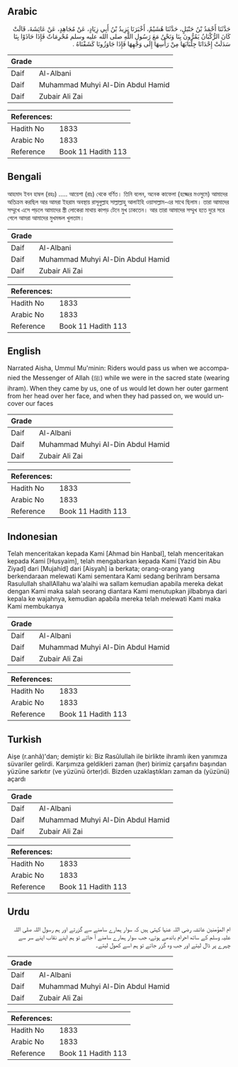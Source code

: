 ## Arabic


<div dir="rtl" lang="ar" style={{fontSize:'larger',backgroundColor:'#f8f9fa',padding:20}}>
حَدَّثَنَا أَحْمَدُ بْنُ حَنْبَلٍ، حَدَّثَنَا هُشَيْمٌ، أَخْبَرَنَا يَزِيدُ بْنُ أَبِي زِيَادٍ، عَنْ مُجَاهِدٍ، عَنْ عَائِشَةَ، قَالَتْ كَانَ الرُّكْبَانُ يَمُرُّونَ بِنَا وَنَحْنُ مَعَ رَسُولِ اللَّهِ صلى الله عليه وسلم مُحْرِمَاتٌ فَإِذَا حَاذَوْا بِنَا سَدَلَتْ إِحْدَانَا جِلْبَابَهَا مِنْ رَأْسِهَا إِلَى وَجْهِهَا فَإِذَا جَاوَزُونَا كَشَفْنَاهُ ‏.‏
</div>
<div style={{backgroundColor:'#f8f9fa',padding:20, marginBottom: 10}}><table> <thead> <tr> <th>Grade</th> <th></th> </tr> </thead> <tbody> <tr><td>Daif</td><td>Al-Albani</td></tr><tr><td>Daif</td><td>Muhammad Muhyi Al-Din Abdul Hamid</td></tr><tr><td>Daif</td><td>Zubair Ali Zai</td></tr></tbody></table><table> <thead> <tr> <th>References:</th> <th></th> </tr> </thead> <tbody><tr><td>Hadith No</td><td>1833</td></tr><tr><td>Arabic No</td><td>1833</td></tr><tr><td>Reference</td><td>Book 11 Hadith 113</td></tr></tbody></table></div>

## Bengali


<div dir="ltr" lang="bn" style={{fontSize:'larger',backgroundColor:'#f8f9fa',padding:20}}>
আহমাদ ইবন হাম্বল (রহঃ) ..... আয়েশা (রাঃ) থেকে বর্ণিত। তিনি বলেন, অনেক কাফেলা (হজ্জের মওসুমে) আমাদের অতিক্রম করছিল আর আমরা ইহরাম অবস্থায় রাসূলুল্লাহ সাল্লাল্লাহু আলাইহি ওয়াসাল্লাম-এর সাথে ছিলাম। তারা আমাদের সম্মুখে এসে পড়লে আমাদের স্ত্রী লোকেরা মাথায় কাপড় টেনে মুখ ঢাকতেন। আর তারা আমাদের সম্মুখ হতে দুরে সরে গেলে আমরা আমাদের মুখমন্ডল খুলতাম।
</div>
<div style={{backgroundColor:'#f8f9fa',padding:20, marginBottom: 10}}><table> <thead> <tr> <th>Grade</th> <th></th> </tr> </thead> <tbody> <tr><td>Daif</td><td>Al-Albani</td></tr><tr><td>Daif</td><td>Muhammad Muhyi Al-Din Abdul Hamid</td></tr><tr><td>Daif</td><td>Zubair Ali Zai</td></tr></tbody></table><table> <thead> <tr> <th>References:</th> <th></th> </tr> </thead> <tbody><tr><td>Hadith No</td><td>1833</td></tr><tr><td>Arabic No</td><td>1833</td></tr><tr><td>Reference</td><td>Book 11 Hadith 113</td></tr></tbody></table></div>

## English


<div dir="ltr" lang="en" style={{fontSize:'larger',backgroundColor:'#f8f9fa',padding:20}}>
Narrated Aisha, Ummul Mu'minin: Riders would pass us when we accompanied the Messenger of Allah (ﷺ) while we were in the sacred state (wearing ihram). When they came by us, one of us would let down her outer garment from her head over her face, and when they had passed on, we would uncover our faces
</div>
<div style={{backgroundColor:'#f8f9fa',padding:20, marginBottom: 10}}><table> <thead> <tr> <th>Grade</th> <th></th> </tr> </thead> <tbody> <tr><td>Daif</td><td>Al-Albani</td></tr><tr><td>Daif</td><td>Muhammad Muhyi Al-Din Abdul Hamid</td></tr><tr><td>Daif</td><td>Zubair Ali Zai</td></tr></tbody></table><table> <thead> <tr> <th>References:</th> <th></th> </tr> </thead> <tbody><tr><td>Hadith No</td><td>1833</td></tr><tr><td>Arabic No</td><td>1833</td></tr><tr><td>Reference</td><td>Book 11 Hadith 113</td></tr></tbody></table></div>

## Indonesian


<div dir="ltr" lang="id" style={{fontSize:'larger',backgroundColor:'#f8f9fa',padding:20}}>
Telah menceritakan kepada Kami [Ahmad bin Hanbal], telah menceritakan kepada Kami [Husyaim], telah mengabarkan kepada Kami [Yazid bin Abu Ziyad] dari [Mujahid] dari [Aisyah] ia berkata; orang-orang yang berkendaraan melewati Kami sementara Kami sedang berihram bersama Rasulullah shallAllahu wa'alaihi wa sallam kemudian apabila mereka dekat dengan Kami maka salah seorang diantara Kami menutupkan jilbabnya dari kepala ke wajahnya, kemudian apabila mereka telah melewati Kami maka Kami membukanya
</div>
<div style={{backgroundColor:'#f8f9fa',padding:20, marginBottom: 10}}><table> <thead> <tr> <th>Grade</th> <th></th> </tr> </thead> <tbody> <tr><td>Daif</td><td>Al-Albani</td></tr><tr><td>Daif</td><td>Muhammad Muhyi Al-Din Abdul Hamid</td></tr><tr><td>Daif</td><td>Zubair Ali Zai</td></tr></tbody></table><table> <thead> <tr> <th>References:</th> <th></th> </tr> </thead> <tbody><tr><td>Hadith No</td><td>1833</td></tr><tr><td>Arabic No</td><td>1833</td></tr><tr><td>Reference</td><td>Book 11 Hadith 113</td></tr></tbody></table></div>

## Turkish


<div dir="ltr" lang="tr" style={{fontSize:'larger',backgroundColor:'#f8f9fa',padding:20}}>
Aişe (r.anhâ)'dan; demiştir ki: Biz Rasûlullah ile birlikte ihramlı iken yanımıza süvariler gelirdi. Karşımıza geldikleri zaman (her) birimiz çarşafını başından yüzüne sarkıtır (ve yüzünü örter)di. Bizden uzaklaştıkları zaman da (yüzünü) açardı
</div>
<div style={{backgroundColor:'#f8f9fa',padding:20, marginBottom: 10}}><table> <thead> <tr> <th>Grade</th> <th></th> </tr> </thead> <tbody> <tr><td>Daif</td><td>Al-Albani</td></tr><tr><td>Daif</td><td>Muhammad Muhyi Al-Din Abdul Hamid</td></tr><tr><td>Daif</td><td>Zubair Ali Zai</td></tr></tbody></table><table> <thead> <tr> <th>References:</th> <th></th> </tr> </thead> <tbody><tr><td>Hadith No</td><td>1833</td></tr><tr><td>Arabic No</td><td>1833</td></tr><tr><td>Reference</td><td>Book 11 Hadith 113</td></tr></tbody></table></div>

## Urdu


<div dir="rtl" lang="ur" style={{fontSize:'larger',backgroundColor:'#f8f9fa',padding:20}}>
ام المؤمنین عائشہ رضی اللہ عنہا کہتی ہیں کہ سوار ہمارے سامنے سے گزرتے اور ہم رسول اللہ صلی اللہ علیہ وسلم کے ساتھ احرام باندھے ہوتے، جب سوار ہمارے سامنے آ جاتے تو ہم اپنے نقاب اپنے سر سے چہرے پر ڈال لیتے اور جب وہ گزر جاتے تو ہم اسے کھول لیتے۔
</div>
<div style={{backgroundColor:'#f8f9fa',padding:20, marginBottom: 10}}><table> <thead> <tr> <th>Grade</th> <th></th> </tr> </thead> <tbody> <tr><td>Daif</td><td>Al-Albani</td></tr><tr><td>Daif</td><td>Muhammad Muhyi Al-Din Abdul Hamid</td></tr><tr><td>Daif</td><td>Zubair Ali Zai</td></tr></tbody></table><table> <thead> <tr> <th>References:</th> <th></th> </tr> </thead> <tbody><tr><td>Hadith No</td><td>1833</td></tr><tr><td>Arabic No</td><td>1833</td></tr><tr><td>Reference</td><td>Book 11 Hadith 113</td></tr></tbody></table></div>
